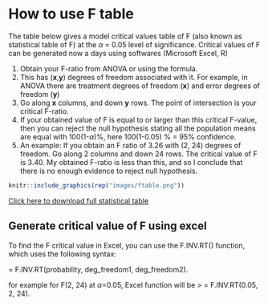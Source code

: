 # How to use F table {#ftable}  

The table below gives a model critical values table of F (also known as statistical table of F) at the $\alpha$ = 0.05 level of significance. Critical values of F can be generated now a days using softwares (Microsoft Excel, R) 

1.	Obtain your F-ratio from ANOVA or using the formula. 
2.	This has (**x**,**y**) degrees of freedom associated with it. For example, in ANOVA there are treatment degrees of freedom (**x**) and error degrees of freedom (**y**)
3.	Go along **x** columns, and down **y** rows. The point of intersection is your critical F-ratio. 
4.	If your obtained value of F is equal to or larger than this critical F-value, then you can reject the null hypothesis stating all the population means are equal with 100(1-$\alpha$)%, here 100(1-0.05) % = 95% confidence. 
5.	An example: If you obtain an F ratio of 3.26 with (2, 24) degrees of freedom. Go along 2 columns and down 24 rows. The critical value of F is 3.40. My obtained F-ratio is less than this, and so I conclude that there is no enough evidence to reject null hypothesis.  


```{r ftab, echo=FALSE,fig.cap='A model critical value table of F at alpha=0.05',out.width="80%", fig.align='center'}
knitr::include_graphics(rep("images/ftable.png"))
```  

[Click here to download full statistical table](https://drive.google.com/file/d/1zN8fmmUFajNwGHFHyUz1K55FUL2PlArs/view?usp=sharing)

## Generate critical value of F using excel  

To find the F critical value in Excel, you can use the F.INV.RT() function, which uses the following syntax:  

= F.INV.RT(probability, deg_freedom1, deg_freedom2).  

for example for F(2, 24) at $\alpha$=0.05, Excel function will be 
> = F.INV.RT(0.05, 2, 24).   
